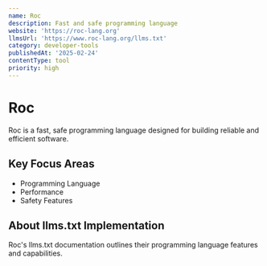 ```yaml
---
name: Roc
description: Fast and safe programming language
website: 'https://roc-lang.org'
llmsUrl: 'https://www.roc-lang.org/llms.txt'
category: developer-tools
publishedAt: '2025-02-24'
contentType: tool
priority: high
---
```


# Roc

Roc is a fast, safe programming language designed for building reliable and efficient software.

## Key Focus Areas

- Programming Language
- Performance
- Safety Features

## About llms.txt Implementation

Roc's llms.txt documentation outlines their programming language features and capabilities.
